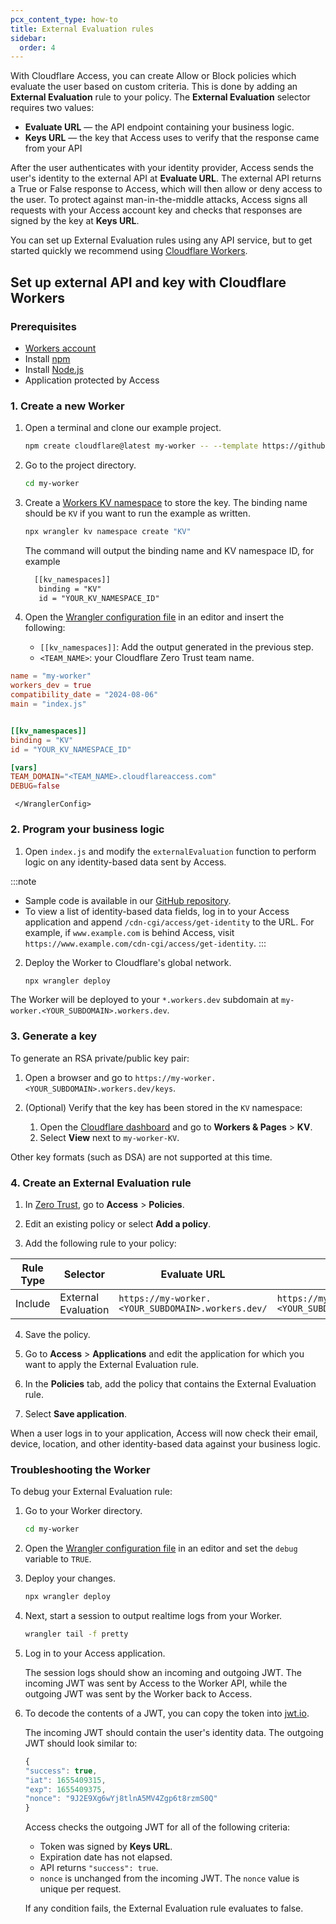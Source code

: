 ```yaml
---
pcx_content_type: how-to
title: External Evaluation rules
sidebar:
  order: 4
---
```



With Cloudflare Access, you can create Allow or Block policies which evaluate the user based on custom criteria. This is done by adding an **External Evaluation** rule to your policy. The **External Evaluation** selector requires two values:

- **Evaluate URL** — the API endpoint containing your business logic.
- **Keys URL** — the key that Access uses to verify that the response came from your API

After the user authenticates with your identity provider, Access sends the user's identity to the external API at **Evaluate URL**. The external API returns a True or False response to Access, which will then allow or deny access to the user. To protect against man-in-the-middle attacks, Access signs all requests with your Access account key and checks that responses are signed by the key at **Keys URL**.

You can set up External Evaluation rules using any API service, but to get started quickly we recommend using [Cloudflare Workers](/workers/).

## Set up external API and key with Cloudflare Workers

### Prerequisites

- [Workers account](/workers/get-started/guide/)
- Install [npm](https://docs.npmjs.com/getting-started)
- Install [Node.js](https://nodejs.org/en/)
- Application protected by Access

### 1. Create a new Worker

1. Open a terminal and clone our example project.

   ```sh
   npm create cloudflare@latest my-worker -- --template https://github.com/cloudflare/workers-access-external-auth-example
   ```

2. Go to the project directory.

   ```sh
   cd my-worker
   ```

3. Create a [Workers KV namespace](/kv/concepts/kv-namespaces/) to store the key. The binding name should be `KV` if you want to run the example as written.

   ```sh
   npx wrangler kv namespace create "KV"
   ```

   The command will output the binding name and KV namespace ID, for example

   ```txt
     [[kv_namespaces]]
      binding = "KV"
      id = "YOUR_KV_NAMESPACE_ID"
   ```

4. Open the [Wrangler configuration file](/workers/wrangler/configuration/) in an editor and insert the following:

   - `[[kv_namespaces]]`: Add the output generated in the previous step.
   - `<TEAM_NAME>`: your Cloudflare Zero Trust <GlossaryTooltip term="team name">team name</GlossaryTooltip>.

  <WranglerConfig>

   ```toml
   name = "my-worker"
   workers_dev = true
   compatibility_date = "2024-08-06"
   main = "index.js"


   [[kv_namespaces]]
   binding = "KV"
   id = "YOUR_KV_NAMESPACE_ID"

   [vars]
   TEAM_DOMAIN="<TEAM_NAME>.cloudflareaccess.com"
   DEBUG=false
   ```
	 </WranglerConfig>

### 2. Program your business logic

1. Open `index.js` and modify the `externalEvaluation` function to perform logic on any identity-based data sent by Access.

:::note

- Sample code is available in our [GitHub repository](https://github.com/cloudflare/workers-access-external-auth-example).
- To view a list of identity-based data fields, log in to your Access application and append `/cdn-cgi/access/get-identity` to the URL. For example, if `www.example.com` is behind Access, visit `https://www.example.com/cdn-cgi/access/get-identity`.
  :::

2. Deploy the Worker to Cloudflare's global network.

   ```sh
   npx wrangler deploy
   ```

The Worker will be deployed to your `*.workers.dev` subdomain at `my-worker.<YOUR_SUBDOMAIN>.workers.dev`.

### 3. Generate a key

To generate an RSA private/public key pair:

1. Open a browser and go to `https://my-worker.<YOUR_SUBDOMAIN>.workers.dev/keys`.

2. (Optional) Verify that the key has been stored in the `KV` namespace:
   1. Open the [Cloudflare dashboard](https://dash.cloudflare.com/) and go to **Workers & Pages** > **KV**.
   2. Select **View** next to `my-worker-KV`.

Other key formats (such as DSA) are not supported at this time.

### 4. Create an External Evaluation rule

1. In [Zero Trust](https://one.dash.cloudflare.com/), go to **Access** > **Policies**.

2. Edit an existing policy or select **Add a policy**.

3. Add the following rule to your policy:

| Rule Type | Selector            | Evaluate URL                                      | Keys URL                                               |
| --------- | ------------------- | ------------------------------------------------- | ------------------------------------------------------ |
| Include   | External Evaluation | `https://my-worker.<YOUR_SUBDOMAIN>.workers.dev/` | `https://my-worker.<YOUR_SUBDOMAIN>.workers.dev/keys/` |

4. Save the policy.

5. Go to **Access** > **Applications** and edit the application for which you want to apply the External Evaluation rule.

6. In the **Policies** tab, add the policy that contains the External Evaluation rule.

7. Select **Save application**.

When a user logs in to your application, Access will now check their email, device, location, and other identity-based data against your business logic.

### Troubleshooting the Worker

To debug your External Evaluation rule:

1. Go to your Worker directory.

   ```sh
   cd my-worker
   ```

2. Open the [Wrangler configuration file](/workers/wrangler/configuration/) in an editor and set the `debug` variable to `TRUE`.

3. Deploy your changes.

   ```sh
   npx wrangler deploy
   ```

4. Next, start a session to output realtime logs from your Worker.

   ```sh
   wrangler tail -f pretty
   ```

5. Log in to your Access application.

   The session logs should show an incoming and outgoing JWT. The incoming JWT was sent by Access to the Worker API, while the outgoing JWT was sent by the Worker back to Access.

6. To decode the contents of a JWT, you can copy the token into [jwt.io](https://jwt.io/).

   The incoming JWT should contain the user's identity data. The outgoing JWT should look similar to:

   ```js
   {
   "success": true,
   "iat": 1655409315,
   "exp": 1655409375,
   "nonce": "9J2E9Xg6wYj8tlnA5MV4Zgp6t8rzmS0Q"
   }
   ```

   Access checks the outgoing JWT for all of the following criteria:

   - Token was signed by **Keys URL**.
   - Expiration date has not elapsed.
   - API returns `"success": true`.
   - `nonce` is unchanged from the incoming JWT. The `nonce` value is unique per request.

   If any condition fails, the External Evaluation rule evaluates to false.
